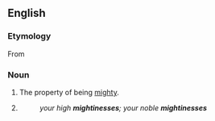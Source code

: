 ==English==

===Etymology===
From {{suffix|en|mighty|ness}}

===Noun===
{{en-noun|-|+}}

# The property of being [[mighty]].
# {{n-g|A title of dignity; [[excellency]].}}
#: ''your high '''mightinesses'''; your noble '''mightinesses'''''